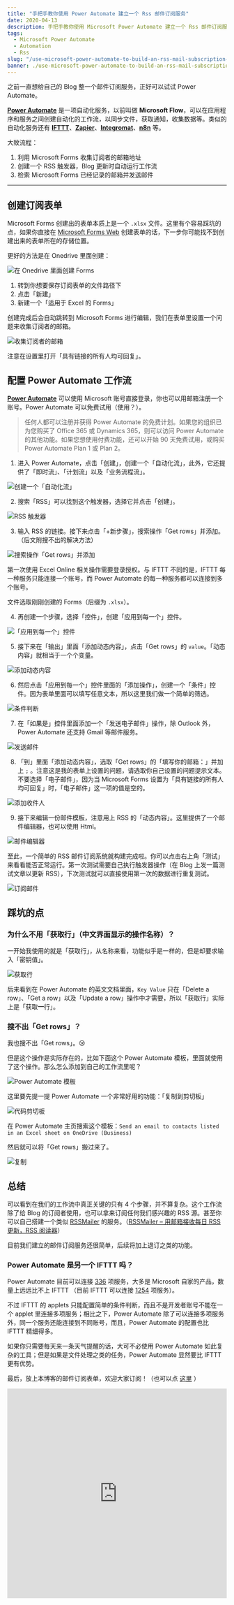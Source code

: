 ```yaml
---
title: "手把手教你使用 Power Automate 建立一个 Rss 邮件订阅服务"
date: 2020-04-13
description: 手把手教你使用 Microsoft Power Automate 建立一个 Rss 邮件订阅服务！
tags:
  - Microsoft Power Automate
  - Automation
  - Rss
slug: "/use-microsoft-power-automate-to-build-an-rss-mail-subscription-service"
banner: ./use-microsoft-power-automate-to-build-an-rss-mail-subscription-service.png
---
```


之前一直想给自己的 Blog 整一个邮件订阅服务，正好可以试试 Power Automate。

**[Power Automate](https://flow.microsoft.com/zh-cn/)** 是一项自动化服务，以前叫做 **Microsoft Flow**，可以在应用程序和服务之间创建自动化的工作流，以同步文件，获取通知，收集数据等。类似的自动化服务还有 [**IFTTT**](https://ifttt.com/)、[**Zapier**](https://zapier.com/)、**[Integromat](https://www.integromat.com/)**、[**n8n**](https://n8n.io/) 等。

大致流程：

1. 利用 Microsoft Forms 收集订阅者的邮箱地址
2. 创建一个 RSS 触发器，Blog 更新时自动运行工作流
3. 检索 Microsoft Forms 已经记录的邮箱并发送邮件

------



##  创建订阅表单



Microsoft Forms 创建出的表单本质上是一个 `.xlsx` 文件。这里有个容易踩坑的点，如果你直接在 [Microsoft Forms Web](https://forms.office.com/) 创建表单的话，下一步你可能找不到创建出来的表单所在的存储位置。

更好的方法是在 Onedrive 里面创建：

![在 Onedrive 里面创建 Forms](./create-forms-in-onedrive.png "在 Onedrive 里面创建 Forms")

1. 转到你想要保存订阅表单的文件路径下
2. 点击「新建」
3. 新建一个「适用于 Excel 的 Forms」

创建完成后会自动跳转到 Microsoft Forms 进行编辑，我们在表单里设置一个问题来收集订阅者的邮箱。

![收集订阅者的邮箱](./microsoft-forms.png "收集订阅者的邮箱")

注意在设置里打开「具有链接的所有人均可回复」。



## 配置 Power Automate 工作流



**[Power Automate](https://flow.microsoft.com/zh-cn/)** 可以使用 Microsoft 账号直接登录，你也可以用邮箱注册一个账号。Power Automate 可以免费试用（使用？）。

> 任何人都可以注册并获得 Power Automate 的免费计划。如果您的组织已为您购买了 Office 365 或 Dynamics 365，则可以访问 Power Automate 的其他功能。如果您想使用付费功能，还可以开始 90 天免费试用，或购买 Power Automate Plan 1 或 Plan 2。

1. 进入 Power Automate，点击「创建」，创建一个「自动化流」，此外，它还提供了「即时流」、「计划流」以及「业务流程流」。

![创建一个「自动化流」](./create-an-automated-flow.png "创建一个「自动化流」")

2. 搜索「RSS」可以找到这个触发器，选择它并点击「创建」。

![RSS 触发器](./rss-trigger.png "RSS 触发器")

3. 输入 RSS 的链接。接下来点击「+新步骤」，搜索操作「Get rows」并添加。（后文附搜不出的解决方法）

![搜索操作「Get rows」并添加](./get-rows.png "搜索操作「Get rows」并添加")

第一次使用 Excel Online 相关操作需要登录授权。与 IFTTT 不同的是，IFTTT 每一种服务只能连接一个账号，而 Power Automate 的每一种服务都可以连接到多个账号。

文件选取刚刚创建的 Forms（后缀为 `.xlsx`）。

4. 再创建一个步骤，选择「控件」，创建「应用到每一个」控件。

![「应用到每一个」控件](./apply-to-every.png "「应用到每一个」控件")

5. 接下来在「输出」里面「添加动态内容」，点击「Get rows」的 `value`。「动态内容」就相当于一个个变量。

![添加动态内容](./if.png "添加动态内容")

6. 然后点击「应用到每一个」控件里面的「添加操作」，创建一个「条件」控件。因为表单里面可以填写任意文本，所以这里我们做一个简单的筛选。

![条件判断](./if-then.png "条件判断")

7. 在「如果是」控件里面添加一个「发送电子邮件」操作，除 Outlook 外，Power Automate 还支持 Gmail 等邮件服务。

![发送邮件](send-emails.png "发送邮件")

8. 「到」里面「添加动态内容」，选取「Get rows」的「填写你的邮箱：」并加上 `;` 。注意这是我的表单上设置的问题，请选取你自己设置的问题提示文本。不要选择「电子邮件」，因为当 Microsoft Forms 设置为「具有链接的所有人均可回复」时，「电子邮件」这一项的值是空的。

![添加收件人](./add.png "添加收件人")

9. 接下来编辑一份邮件模板，注意用上 RSS 的「动态内容」。这里提供了一个邮件编辑器，也可以使用 Html。

![邮件编辑器](./html-email.png "邮件编辑器")

至此，一个简单的 RSS 邮件订阅系统就构建完成啦。你可以点击右上角「测试」来看看能否正常运行。第一次测试需要自己执行触发器操作（在 Blog 上发一篇测试文章以更新 RSS），下次测试就可以直接使用第一次的数据进行重复测试。

![订阅邮件](./email.png "订阅邮件")


## 踩坑的点



### 为什么不用「获取行」（中文界面显示的操作名称）？



一开始我使用的就是「获取行」，从名称来看，功能似乎是一样的，但是却要求输入「密钥值」。

![获取行](./get-a-row.png "获取行")

后来看到在 Power Automate 的英文文档里面，`Key Value` 只在「Delete a row」、「Get a row」以及「Update a row」操作中才需要，所以「获取行」实际上是「获取**一**行」。



### 搜不出「Get rows」？



我也搜不出「Get rows」。😢

但是这个操作是实际存在的，比如下面这个 Power Automate 模板，里面就使用了这个操作。那么怎么添加到自己的工作流里呢？

![Power Automate 模板](./template.png "Power Automate 模板")

这里要先提一提 Power Automate 一个非常好用的功能：「复制到剪切板」

![代码剪切板](./copy-board.png "代码剪切板")

在 Power Automate 主页搜索这个模板：`Send an email to contacts listed in an Excel sheet on OneDrive (Business)`

然后就可以将「Get rows」搬过来了。

![复制](./copy.png "复制")



## 总结



可以看到在我们的工作流中真正关键的只有 4 个步骤，并不算复杂。这个工作流除了给 Blog 的订阅者使用，也可以拿来订阅任何我们感兴趣的 RSS 源。甚至你可以自己搭建一个类似 [RSSMailer](https://rssmailer.app/) 的服务。（[RSSMailer – 用邮箱接收每日 RSS 更新，RSS 阅读器](https://www.appinn.com/rssmailer/)）

目前我们建立的邮件订阅服务还很简单，后续将加上退订之类的功能。

### Power Automate 是另一个 IFTTT 吗？

Power Automate 目前可以连接 [336](https://asia.flow.microsoft.com/zh-cn/connectors/) 项服务，大多是 Microsoft 自家的产品，数量上远远比不上 IFTTT （目前 IFTTT 可以连接 [1254](https://ifttt.com/services) 项服务）。

不过 IFTTT 的 applets 只能配置简单的条件判断，而且不是开发者账号不能在一个 applet 里连接多项服务；相比之下，Power Automate 除了可以连接多项服务外，同一个服务还能连接到不同账号，而且，Power Automate 的配置也比 IFTTT 精细得多。

如果你只需要每天来一条天气提醒的话，大可不必使用 Power Automate 如此复杂的工具；但是如果是文件处理之类的任务，Power Automate 显然要比 IFTTT 更有优势。

最后，放上本博客的邮件订阅表单，欢迎大家订阅！（也可以点 [这里](http://go.ofo.moe/subscription) ）

<iframe width="640px" height= "480px" src= "https://forms.office.com/Pages/ResponsePage.aspx?id=kcPln2rvYECihBM-wWWyXI8J__ppir5IuDSVWjrpe1FUMkpCSkJWR1FBSTM3SVU3QTVESDIxUEJaQi4u&embed=true" frameborder= "0" marginwidth= "0" marginheight= "0" style= "border: none; max-width:100%; max-height:100vh" allowfullscreen webkitallowfullscreen mozallowfullscreen msallowfullscreen> </iframe>